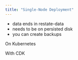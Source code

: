 ```yaml
---
title: "Single-Node Deployment"
---
```




- data ends in restate-data
- needs to be on persisted disk
- you can create backups


On Kubernetes

With CDK
